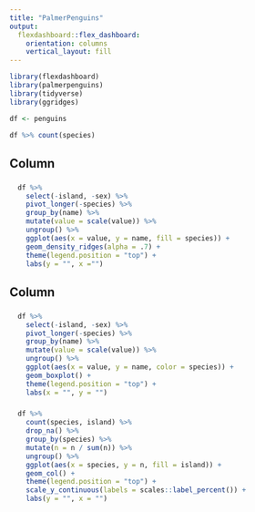 ```yaml
---
title: "PalmerPenguins"
output: 
  flexdashboard::flex_dashboard:
    orientation: columns
    vertical_layout: fill
---
```


```r
library(flexdashboard)
library(palmerpenguins)
library(tidyverse)
library(ggridges)

df <- penguins

df %>% count(species)
```

Column {data-width=500}
-----------------------------------------------------------------------

### {.no-padding}

```r
  df %>% 
    select(-island, -sex) %>% 
    pivot_longer(-species) %>% 
    group_by(name) %>% 
    mutate(value = scale(value)) %>% 
    ungroup() %>% 
    ggplot(aes(x = value, y = name, fill = species)) +
    geom_density_ridges(alpha = .7) +
    theme(legend.position = "top") +
    labs(y = "", x ="")
```

Column {data-width=500}
-----------------------------------------------------------------------

### {.no-padding}

```r
  df %>% 
    select(-island, -sex) %>% 
    pivot_longer(-species) %>% 
    group_by(name) %>% 
    mutate(value = scale(value)) %>% 
    ungroup() %>% 
    ggplot(aes(x = value, y = name, color = species)) +
    geom_boxplot() +
    theme(legend.position = "top") +
    labs(x = "", y = "")
```

### {.no-padding}

```r
  df %>% 
    count(species, island) %>% 
    drop_na() %>% 
    group_by(species) %>% 
    mutate(n = n / sum(n)) %>% 
    ungroup() %>% 
    ggplot(aes(x = species, y = n, fill = island)) +
    geom_col() +
    theme(legend.position = "top") +
    scale_y_continuous(labels = scales::label_percent()) +
    labs(y = "", x = "")
```
